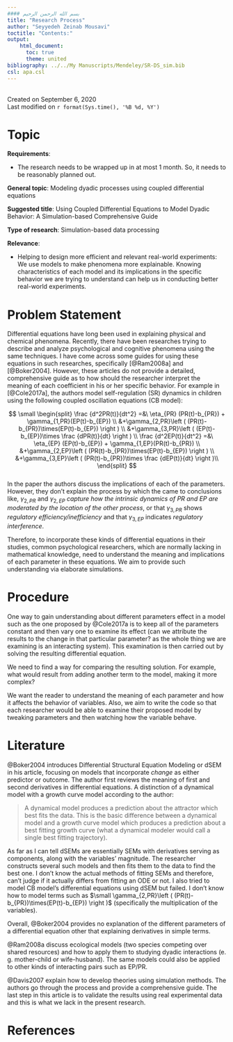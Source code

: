 ```yaml
---
#### بسم الله الرحمن الرحیم
title: "Research Process"
author: "Seyyedeh Zeinab Mousavi"
toctitle: "Contents:"
output: 
    html_document:  
      toc: true
      theme: united
bibliography: ../../My Manuscripts/Mendeley/SR-DS_sim.bib
csl: apa.csl
---
```


<br />
Created on September 6, 2020  
Last modified on `r format(Sys.time(), '%B %d, %Y')`

# Topic

**Requirements**: 

- The research needs to be wrapped up in at most 1 month. So, it needs to be reasonably planned out.

**General topic**: Modeling dyadic processes using coupled differential equations

**Suggested title**: Using Coupled Differential Equations to Model Dyadic Behavior: A Simulation-based Comprehensive Guide 

**Type of research**: Simulation-based data processing

**Relevance**: 

- Helping to design more efficient and relevant real-world experiments: We use models to make phenomena more explainable. Knowing characteristics of each model and its implications in the specific behavior we are trying to understand can help us in conducting better real-world experiments. 
<br/>

# Problem Statement

Differential equations have long been used in explaining physical and chemical phenomena. Recently, there have been researches trying to describe and analyze psychological and cognitive phenomena using the same techniques. I have come across some guides for using these equations in such researches, specifically [@Ram2008a] and [@Boker2004]. However, these articles do not provide a detailed, comprehensive guide as to how should the researcher interpret the meaning of each coefficient in his or her specific behavior. For example in [@Cole2017a], the authors model self-regulation (SR) dynamics in children using the following coupled oscillation equations (CB model):

$$
\small 
\begin{split}
		\frac {d^2PR(t)}{dt^2}  =&\ \eta_{PR} (PR(t)-b_{PR}) + \gamma_{1,PR}(EP(t)-b_{EP}) \\
		&+\gamma_{2,PR}\left ( (PR(t)-b_{PR})\times(EP(t)-b_{EP}) \right ) \\
		&+\gamma_{3,PR}\left ( (EP(t)-b_{EP})\times \frac {dPR(t)}{dt} \right ) \\
		\frac {d^2EP(t)}{dt^2}  =&\ \eta_{EP} (EP(t)-b_{EP}) + \gamma_{1,EP}(PR(t)-b_{PR}) \\
		&+\gamma_{2,EP}\left ( (PR(t)-b_{PR})\times(EP(t)-b_{EP}) \right ) \\
		&+\gamma_{3,EP}\left ( (PR(t)-b_{PR})\times \frac {dEP(t)}{dt} \right )\\
\end{split}
$$
<br />
In the paper the authors discuss the implications of each of the parameters. However, they don't explain the process by which the came to conclusions like, $\gamma_{2,PR}$ and $\gamma_{2,EP}$ *capture how the intrinsic dynamics of PR and EP are moderated by the location of the other process*, or that $\gamma_{3,PR}$ shows *regulatory efficiency/inefficiency* and that $\gamma_{3,EP}$ indicates *regulatory interference*.

Therefore, to incorporate these kinds of differential equations in their studies, common psychological researchers, which are normally lacking in mathematical knowledge, need to understand the meaning and implications of each parameter in these equations. We aim to provide such understanding via elaborate simulations. 
<br/>

# Procedure

One way to gain understanding about different parameters effect in a model such as the one proposed by @Cole2017a is to keep all of the parameters constant and then vary one to examine its effect (can we attribute the results to the change in that particular parameter? as the whole thing we are examining is an interacting system). This examination is then carried out by solving the resulting differential equation.

We need to find a way for comparing the resulting solution. For example, what would result from adding another term to the model, making it more complex?

We want the reader to understand the meaning of each parameter and how it affects the behavior of variables. Also, we aim to write the code so that each researcher would be able to examine their proposed model by tweaking parameters and then watching how the variable behave. 
<br/>

# Literature

@Boker2004 introduces Differential Structural Equation Modeling or dSEM in his article, focusing on models that incorporate *change* as either predictor or outcome. The author first reviews the meaning of first and second derivatives in differential equations. A distinction of a dynamical model with a growth curve model according to the author:

> A dynamical model produces a prediction about the attractor which best fits the data. This is the basic difference between a dynamical model and a growth curve model which produces a prediction about a best fitting growth curve (what a dynamical modeler would call a single best fitting trajectory).

As far as I can tell dSEMs are essentially SEMs with derivatives serving as components, along with the variables' magnitude. The researcher constructs several such models and then fits them to the data to find the best one. I don't know the actual methods of fitting SEMs and therefore, can't judge if it actually differs from fitting an ODE or not. I also tried to model CB model's differential equations using dSEM but failed. I don't know how to model terms such as $\small \gamma_{2,PR}\left ( (PR(t)-b_{PR})\times(EP(t)-b_{EP}) \right )$ (specifically the multiplication of the variables).

Overall, @Boker2004 provides no explanation of the different parameters of a differential equation other that explaining derivatives in simple terms. 

@Ram2008a discuss ecological models (two species competing over shared resources) and how to apply them to studying dyadic interactions (e. g. mother-child or wife-husband). The same models could also be applied to other kinds of interacting pairs such as EP/PR. 

@Davis2007 explain how to develop theories using simulation methods. The authors go through the process and provide a comprehensive guide. The last step in this article is to validate the results using real experimental data and this is what we lack in the present research. 




# References














